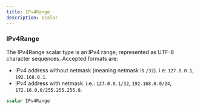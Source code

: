 ```yaml
---
title: IPv4Range
description: Scalar
---
```


### IPv4Range
The IPv4Range scalar type is an IPv4 range, represented as UTF-8 character sequences.
Accepted formats are:
- IPv4 address without netmask (meaning netmask is `/32`). i.e: `127.0.0.1`, `192.168.0.1`.
- IPv4 address with netmask. i.e.: `127.0.0.1/32`, `192.168.0.0/24`, `172.16.0.0/255.255.255.0`.


```graphql
scalar IPv4Range
```


